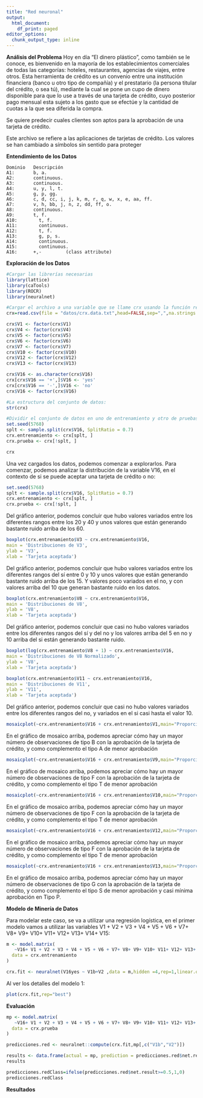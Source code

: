 ```yaml
---
title: "Red neuronal"
output:
  html_document:
    df_print: paged
editor_options: 
  chunk_output_type: inline
---
```


**Análisis del Problema**
Hoy en día "El dinero plástico", como también se le conoce, es bienvenido en la mayoría de los establecimientos comerciales de todas las categorías: hoteles, restaurantes, agencias de viajes, entre otros.
Esta herramienta de crédito es un convenio entre una institución financiera (banco u otro tipo de compañía) y el prestatario (la persona titular del crédito, o sea tú), mediante la cual se pone un cupo de dinero disponible para que lo use a través de una tarjeta de crédito, cuyo posterior pago mensual esta sujeto a los gasto que se efectúe y la cantidad de cuotas a la que sea diferida la compra.

Se quiere predecir cuales clientes son aptos para la aprobación de una tarjeta de crédito.

Este archivo se refiere a las aplicaciones de tarjetas de crédito.
Los valores se han cambiado a símbolos sin sentido para proteger

**Entendimiento de los Datos**

    Dominio   Descripción 
    A1:	      b, a.
    A2:	      continuous.
    A3:	      continuous.
    A4:	      u, y, l, t.
    A5:	      g, p, gg.
    A6:	      c, d, cc, i, j, k, m, r, q, w, x, e, aa, ff.
    A7:	      v, h, bb, j, n, z, dd, ff, o.
    A8:	      continuous.
    A9:	      t, f.
    A10:	    t, f.
    A11:	    continuous.
    A12:	    t, f.
    A13:	    g, p, s.
    A14:	    continuous.
    A15:	    continuous.
    A16:      +,-         (class attribute)


**Exploración de los Datos**

```r
#Cargar las librerías necesarias
library(lattice)
library(caTools)
library(ROCR)
library(neuralnet)

#Cargar el archivo a una variable que se llame crx usando la función read.csv
crx=read.csv(file = "datos/crx.data.txt",head=FALSE,sep=",",na.strings = '?')

crx$V1 <- factor(crx$V1)
crx$V4 <- factor(crx$V4)
crx$V5 <- factor(crx$V5)
crx$V6 <- factor(crx$V6)
crx$V7 <- factor(crx$V7)
crx$V10 <- factor(crx$V10)
crx$V12 <- factor(crx$V12)
crx$V13 <- factor(crx$V13)

crx$V16 <- as.character(crx$V16)
crx[crx$V16 == '+',]$V16 <- 'yes'
crx[crx$V16 == '-',]$V16 <- 'no'
crx$V16 <- factor(crx$V16)

#La estructura del conjunto de datos:
str(crx)

#Dividir el conjunto de datos en uno de entrenamiento y otro de pruebas:
set.seed(5768)
splt <- sample.split(crx$V16, SplitRatio = 0.7)
crx.entrenamiento <- crx[splt, ]
crx.prueba <- crx[!splt, ]

crx
```


Una vez cargados los datos, podemos comenzar a explorarlos. Para comenzar, podemos analizar la distribución de la variable V16, en el contexto de si se puede aceptar una tarjeta de crédito o no:


```r

set.seed(5768)
splt <- sample.split(crx$V16, SplitRatio = 0.7)
crx.entrenamiento <- crx[splt, ]
crx.prueba <- crx[!splt, ]
```
Del gráfico anterior, podemos concluir que hubo valores variados entre los diferentes rangos entre los 20 y 40 y unos valores que están generando bastante ruido arriba de los 60.

```r
boxplot(crx.entrenamiento$V3 ~ crx.entrenamiento$V16,
main = 'Distribuciones de V3',
ylab = 'V3',
xlab = 'Tarjeta aceptada')
```
Del gráfico anterior, podemos concluir que hubo valores variados entre los diferentes rangos del sí entre 0 y 10 y unos valores que están generando bastante ruido arriba de los 15. Y valores poco variados en el no, y con valores arriba del 10 que generan bastante ruido en los datos.

```r
boxplot(crx.entrenamiento$V8 ~ crx.entrenamiento$V16,
main = 'Distribuciones de V8',
ylab = 'V8',
xlab = 'Tarjeta aceptada')
```
Del gráfico anterior, podemos concluir que casi no hubo valores variados entre los diferentes rangos del sí y del no y los valores arriba del 5 en no y 10 arriba del si están generando bastante ruido.


```r
boxplot(log(crx.entrenamiento$V8 + 1) ~ crx.entrenamiento$V16,
main = 'Distribuciones de V8 Normalizado',
ylab = 'V8',
xlab = 'Tarjeta aceptada')
```

```r
boxplot(crx.entrenamiento$V11 ~ crx.entrenamiento$V16,
main = 'Distribuciones de V11',
ylab = 'V11',
xlab = 'Tarjeta aceptada')
```
Del gráfico anterior, podemos concluir que casi no hubo valores variados entre los diferentes rangos del no, y variados en el si casi hasta el valor 10.


```r
mosaicplot(~crx.entrenamiento$V16 + crx.entrenamiento$V1,main="Proporción de aprobaciones por la variable v1",ylab="V1",xlab="¿Se aprobó?")
```
En el gráfico de mosaico arriba, podemos apreciar cómo hay un mayor número de observaciones de tipo B con la aprobación de la tarjeta de crédito, y como complemento el tipo A de menor aprobación

```r
mosaicplot(~crx.entrenamiento$V16 + crx.entrenamiento$V9,main="Proporción de aprobaciones por la variable v9",ylab="V9",xlab="¿Se aprobó?")
```
En el gráfico de mosaico arriba, podemos apreciar cómo hay un mayor número de observaciones de tipo F con la aprobación de la tarjeta de crédito, y como complemento el tipo T de menor aprobación

```r
mosaicplot(~crx.entrenamiento$V16 + crx.entrenamiento$V10,main="Proporción de aprobaciones por la variable v10",ylab="V10",xlab="¿Se aprobó?")
```
En el gráfico de mosaico arriba, podemos apreciar cómo hay un mayor número de observaciones de tipo F con la aprobación de la tarjeta de crédito, y como complemento el tipo T de menor aprobación

```r
mosaicplot(~crx.entrenamiento$V16 + crx.entrenamiento$V12,main="Proporción de aprobaciones por la variable v12",ylab="V12",xlab="¿Se aprobó?")
```
En el gráfico de mosaico arriba, podemos apreciar cómo hay un mayor número de observaciones de tipo F con la aprobación de la tarjeta de crédito, y como complemento el tipo T de menor aprobación

```r
mosaicplot(~crx.entrenamiento$V16 + crx.entrenamiento$V13,main="Proporción de aprobaciones por la variable v13",ylab="V16",xlab="¿Se aprobó?")
```
En el gráfico de mosaico arriba, podemos apreciar cómo hay un mayor número de observaciones de tipo G con la aprobación de la tarjeta de crédito, y como complemento el tipo S de menor aprobación y casi mínima aprobación en Tipo P.



**Modelo de Minería de Datos**

Para modelar este caso, se va a utilizar una regresión logística, en el primer modelo vamos a utilizar las variables V1 + V2 + V3 + V4 + V5 + V6 + V7+ V8+ V9+ V10+ V11+ V12+ V13+ V14+ V15:

```r

m <- model.matrix( 
   ~V16+ V1 + V2 + V3 + V4 + V5 + V6 + V7+ V8+ V9+ V10+ V11+ V12+ V13+ V14+ V15 ,
  data = crx.entrenamiento 
)

crx.fit <- neuralnet(V16yes ~ V1b+V2 ,data = m,hidden =4,rep=1,linear.output=T)
```

Al ver los detalles del modelo 1:
```r
plot(crx.fit,rep="best")
```

**Evaluación**

```r
mp <- model.matrix( 
   ~V16+ V1 + V2 + V3 + V4 + V5 + V6 + V7+ V8+ V9+ V10+ V11+ V12+ V13+ V14+ V15 ,
  data = crx.prueba 
)

predicciones.red <- neuralnet::compute(crx.fit,mp[,c("V1b","V2")])

results <- data.frame(actual = mp, prediction = predicciones.red$net.result)
results

predicciones.redClass=ifelse(predicciones.red$net.result>=0.5,1,0)
predicciones.redClass

```

**Resultados**

